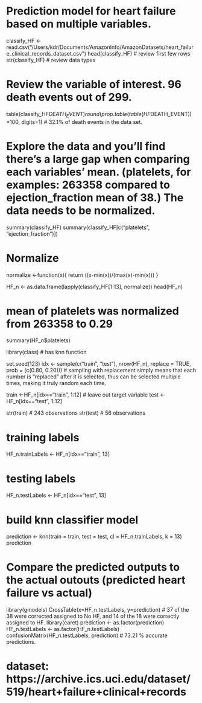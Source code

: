# Prediction model for heart failure based on multiple variables. 

classify_HF <- read.csv("/Users/kdr/Documents/AmazonInfo/AmazonDatasets/heart_failure_clinical_records_dataset.csv") 
head(classify_HF) # review first few rows
str(classify_HF) # review data types

# Review the variable of interest. 96 death events out of 299. 
table(classify_HF$DEATH_EVENT)
round(prop.table(table(HF$DEATH_EVENT)) *100, digits=1) # 32.1% of death events in the data set.

# Explore the data and you'll find there's a large gap when comparing each variables' mean. (platelets, for examples: 263358 compared to ejection_fraction mean of 38.) The data needs to be normalized.
summary(classify_HF)
summary(classify_HF[c("platelets", "ejection_fraction")])

# Normalize
normalize <-function(x){
  return ((x-min(x))/(max(x)-min(x)))
}

HF_n <- as.data.frame(lapply(classify_HF[1:13], normalize))
head(HF_n)

# mean of platelets was normalized from 263358 to 0.29
summary(HF_n$platelets)

library(class) # has knn function

set.seed(123)
idx <- sample(c("train", "test"), nrow(HF_n), replace = TRUE, prob = (c(0.80, 0.20))) # sampling with replacement simply means that each number is “replaced” after it is selected, thus can be selected multiple times, making it truly random each time. 

train <-HF_n[idx=="train", 1:12] # leave out target variable
test <- HF_n[idx=="test", 1:12]

str(train) # 243 observations
str(test) # 56 observations


# training labels
HF_n.trainLabels <- HF_n[idx=="train", 13]

# testing labels
HF_n.testLabels <- HF_n[idx=="test", 13]

# build knn classifier model
prediction <- knn(train = train, test = test, cl = HF_n.trainLabels, k = 13) 
prediction

# Compare the predicted outputs to the actual outouts (predicted heart failure vs actual)
library(gmodels)
CrossTable(x=HF_n.testLabels, y=prediction) # 37 of the 38 were corrected assigned to No HF, and 14 of the 18 were correctly assigned to HF. 
library(caret)
prediction <- as.factor(prediction)
HF_n.testLabels <- as.factor(HF_n.testLabels)
confusionMatrix(HF_n.testLabels, prediction) # 73.21 % accurate predictions. 










# dataset: https://archive.ics.uci.edu/dataset/519/heart+failure+clinical+records






